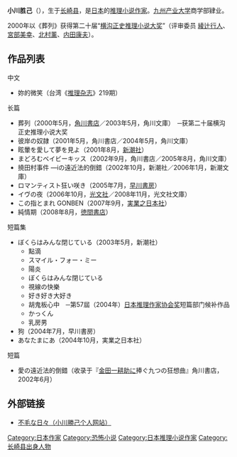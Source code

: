 {{japanese|japanese=小川 勝己|kana=おがわ かつみ|romaji=Ogawa Katsumi}}
'''小川胜己'''（{{bd|1965年}}），生于[[长崎县|长崎县]]，是[[日本|日本]]的[[推理小说|推理小说]][[作家|作家]]。[[九州产业大学|九州产业大学]]商学部肄业。

2000年以《葬列》获得第二十届“[[横沟正史推理小说大奖|横沟正史推理小说大奖]]”（评审委员 [[綾辻行人|綾辻行人]]、[[宮部美幸|宮部美幸]]、[[北村薰|北村薰]]、[[内田康夫|内田康夫]]）。

== 作品列表 ==
中文
*妳的微笑（台湾《[[推理杂志|推理杂志]]》219期）
长篇
*葬列（2000年5月，[[角川書店|角川書店]]／2003年5月，角川文庫）　─获第二十届横沟正史推理小说大奖
*彼岸の奴隷（2001年5月，角川書店／2004年5月，角川文庫）
*眩暈を愛して夢を見よ（2001年8月，[[新潮社|新潮社]]）
*まどろむベイビーキッス（2002年9月，角川書店／2005年8月，角川文庫）
*撓田村事件 ―iの遠近法的倒錯（2002年10月，新潮社／2006年1月，新潮文庫）
*ロマンティスト狂い咲き（2005年7月，[[早川書房|早川書房]]）
*イヴの夜（2006年10月，[[光文社|光文社]]／2008年11月，光文社文庫）
*この指とまれ GONBEN（2007年9月，[[実業之日本社|実業之日本社]]）
*純情期（2008年8月，[[徳間書店|徳間書店]]）
短篇集
*ぼくらはみんな閉じている（2003年5月，新潮社）
**點滴 
**スマイル・フォー・ミー 
**陽炎
**ぼくらはみんな閉じている 
**視線の快樂 
**好き好き大好き 
**胡鬼板心中　─第57屆（2004年）[[日本推理作家协会奖|日本推理作家协会奖]]短篇部门候补作品
**かっくん 
**乳房男 
*狗（2004年7月，早川書房）
*あなたまにあ（2004年10月，実業之日本社）
短篇
*愛の遠近法的倒錯（收录于『[[金田一耕助|金田一耕助]]に捧ぐ九つの狂想曲』角川書店，2002年6月）

==外部链接==
*{{ja}}[http://ameblo.jp/aya0105/ 不毛な日々（小川勝己个人网站）] {{Wayback|url=http://ameblo.jp/aya0105/ |date=20160506092701 }}

{{Japan-writer-stub}}

{{DEFAULTSORT:Ogawa Katsumi}}
[[Category:日本作家|Category:日本作家]]
[[Category:恐怖小说|Category:恐怖小说]]
[[Category:日本推理小说作家|Category:日本推理小说作家]]

[[Category:长崎县出身人物|Category:长崎县出身人物]]